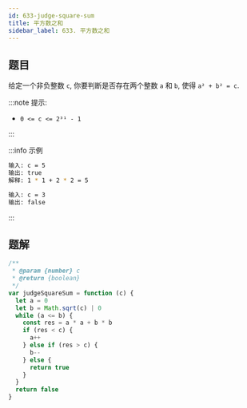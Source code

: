 ```yaml
---
id: 633-judge-square-sum
title: 平方数之和
sidebar_label: 633. 平方数之和
---
```


## 题目

给定一个非负整数 `c`, 你要判断是否存在两个整数 `a` 和 `b`, 使得 `a² + b² = c`.

:::note 提示:

- `0 <= c <= 2³¹ - 1`

:::

:::info 示例

```bash
输入: c = 5
输出: true
解释: 1 * 1 + 2 * 2 = 5
```

```bash
输入: c = 3
输出: false
```

:::

## 题解

```ts
/**
 * @param {number} c
 * @return {boolean}
 */
var judgeSquareSum = function (c) {
  let a = 0
  let b = Math.sqrt(c) | 0
  while (a <= b) {
    const res = a * a + b * b
    if (res < c) {
      a++
    } else if (res > c) {
      b--
    } else {
      return true
    }
  }
  return false
}
```
